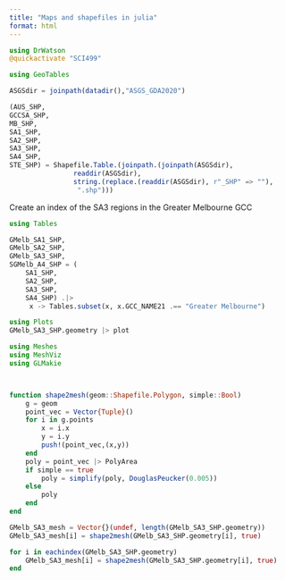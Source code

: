 ```yaml
---
title: "Maps and shapefiles in julia"
format: html
---
```


```julia
using DrWatson
@quickactivate "SCI499"
```


```julia
using GeoTables

ASGSdir = joinpath(datadir(),"ASGS_GDA2020")

(AUS_SHP,
GCCSA_SHP,
MB_SHP,
SA1_SHP,
SA2_SHP,
SA3_SHP,
SA4_SHP, 
STE_SHP) = Shapefile.Table.(joinpath.(joinpath(ASGSdir),
                readdir(ASGSdir),
                string.(replace.(readdir(ASGSdir), r"_SHP" => ""),
                 ".shp")))
```
Create an index of the SA3 regions in the Greater Melbourne GCC
```julia
using Tables

GMelb_SA1_SHP,
GMelb_SA2_SHP,
GMelb_SA3_SHP,
SGMelb_A4_SHP = (
    SA1_SHP,
    SA2_SHP,
    SA3_SHP,
    SA4_SHP) .|>
     x -> Tables.subset(x, x.GCC_NAME21 .== "Greater Melbourne")
```

```julia
using Plots
GMelb_SA3_SHP.geometry |> plot
```

```julia
using Meshes
using MeshViz
using GLMakie



function shape2mesh(geom::Shapefile.Polygon, simple::Bool)
    g = geom
    point_vec = Vector{Tuple}()
    for i in g.points
        x = i.x
        y = i.y
        push!(point_vec,(x,y))
    end
    poly = point_vec |> PolyArea 
    if simple == true
        poly = simplify(poly, DouglasPeucker(0.005))
    else
        poly
    end
end

```


```julia
GMelb_SA3_mesh = Vector{}(undef, length(GMelb_SA3_SHP.geometry))
GMelb_SA3_mesh[i] = shape2mesh(GMelb_SA3_SHP.geometry[i], true)

for i in eachindex(GMelb_SA3_SHP.geometry)
    GMelb_SA3_mesh[i] = shape2mesh(GMelb_SA3_SHP.geometry[i], true)
end



```